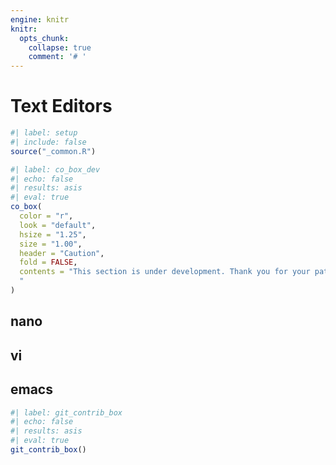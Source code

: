 ```yaml
---
engine: knitr
knitr:
  opts_chunk: 
    collapse: true
    comment: '# '
---
```


# Text Editors {#sec-txt-edit .unnumbered}

```r
#| label: setup
#| include: false
source("_common.R")
```

```r
#| label: co_box_dev
#| echo: false
#| results: asis
#| eval: true
co_box(
  color = "r",
  look = "default", 
  hsize = "1.25", 
  size = "1.00", 
  header = "Caution", 
  fold = FALSE,
  contents = "This section is under development. Thank you for your patience.
  "
)
```

## nano

## vi 

## emacs

```r
#| label: git_contrib_box
#| echo: false
#| results: asis
#| eval: true
git_contrib_box()
```